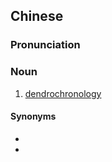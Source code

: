 {{also|年轮年代学}}
==Chinese==
{{zh-forms|s=年轮年代学|type=23}}

===Pronunciation===
{{zh-pron
|m=niánlún niándàixué
|cat=n
}}

===Noun===
{{zh-noun}}

# [[dendrochronology]]

====Synonyms====
* {{zh-l|樹輪年代學}}
* {{zh-l|樹木年代學}}